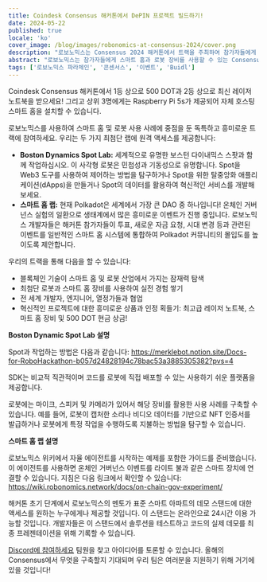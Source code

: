 ```yaml
---
title: Coindesk Consensus 해커톤에서 DePIN 프로젝트 빌드하기!
date: 2024-05-22
published: true
locale: 'ko'
cover_image: /blog/images/robonomics-at-consensus-2024/cover.png
description: "로보노믹스는 Consensus 2024 해커톤에서 트랙을 주최하여 참가자들에게 유용한 DePIN 프로젝트를 구축하도록 도전합니다. 참가자들은 로봇 과 스마트 홈 랩에 원격 액세스 할 수 있으며 즐겨 사용하는 Web3 도구를 추가하여 현실 세계를 위한 인프라를 구축할 수 있습니다."
abstract: "로보노믹스는 참가자들에게 스마트 홈과 로봇 장비를 사용할 수 있는 Consensus 2024 해커톤 트랙을 주최합니다."
tags: ['로보노믹스 파라체인', '콘센서스', '이벤트', 'Buidl']
---
```


Coindesk Consensus 해커톤에서 1등 상으로 500 DOT과 2등 상으로 최신 레이저 노트북을 받으세요! 그리고 상위 3명에게는 Raspberry Pi 5s가 제공되어 자체 호스팅 스마트 홈을 설치할 수 있습니다.

로보노믹스를 사용하여 스마트 홈 및 로봇 사용 사례에 중점을 둔 독특하고 흥미로운 트랙에 참여하세요. 우리는 두 가지 최첨단 랩에 원격 액세스를 제공합니다:

- **Boston Dynamics Spot Lab:** 세계적으로 유명한 보스턴 다이내믹스 스팟과 함께 작업하십시오. 이 사각형 로봇은 민첩성과 기동성으로 유명합니다. Spot을 Web3 도구를 사용하여 제어하는 방법을 탐구하거나 Spot을 위한 탈중앙화 애플리케이션(dApps)을 만들거나 Spot의 데이터를 활용하여 혁신적인 서비스를 개발해 보세요.
- **스마트 홈 랩:** 현재 Polkadot은 세계에서 가장 큰 DAO 중 하나입니다! 온체인 거버넌스 실험의 일환으로 생태계에서 많은 흥미로운 이벤트가 진행 중입니다. 로보노믹스 개발자들은 해커톤 참가자들이 투표, 새로운 자금 요청, 시대 변경 등과 관련된 이벤트를 일반적인 스마트 홈 시스템에 통합하여 Polkadot 커뮤니티의 몰입도를 높이도록 제안합니다.

우리의 트랙을 통해 다음을 할 수 있습니다:

- 블록체인 기술이 스마트 홈 및 로봇 산업에서 가지는 잠재력 탐색
- 최첨단 로봇과 스마트 홈 장비를 사용하여 실전 경험 쌓기
- 전 세계 개발자, 엔지니어, 열정가들과 협업
- 혁신적인 프로젝트에 대한 흥미로운 상품과 인정 획들기: 최고급 레이저 노트북, 스마트 홈 장비 및 500 DOT 현금 상금!

**Boston Dynamic Spot Lab 설명**

Spot과 작업하는 방법은 다음과 같습니다: https://merklebot.notion.site/Docs-for-RoboHackathon-b057d24828194c78bac53a3885305382?pvs=4

SDK는 비교적 직관적이며 코드를 로봇에 직접 배포할 수 있는 사용하기 쉬운 플랫폼을 제공합니다.

로봇에는 마이크, 스피커 및 카메라가 있어서 해당 장비를 활용한 사용 사례를 구축할 수 있습니다. 예를 들어, 로봇이 캡처한 소리나 비디오 데이터를 기반으로 NFT 인증서를 발급하거나 로봇에게 특정 작업을 수행하도록 지불하는 방법을 탐구할 수 있습니다.

**스마트 홈 랩 설명**

로보노믹스 위키에서 자율 에이전트를 시작하는 예제를 포함한 가이드를 준비했습니다. 이 에이전트를 사용하면 온체인 거버넌스 이벤트를 라이트 불과 같은 스마트 장치에 연결할 수 있습니다. 지침은 다음 링크에서 확인할 수 있습니다: https://wiki.robonomics.network/docs/on-chain-gov-experiment/

해커톤 초기 단계에서 로보노믹스의 멘토가 표준 스마트 아파트의 데모 스탠드에 대한 액세스를 원하는 누구에게나 제공할 것입니다. 이 스탠드는 온라인으로 24시간 이용 가능할 것입니다. 개발자들은 이 스탠드에서 솔루션을 테스트하고 코드의 실제 데모를 최종 프레젠테이션을 위해 기록할 수 있습니다.

[Discord에 참여하세요](https://discord.gg/k9G2WQWcmj) 팀원을 찾고 아이디어를 토론할 수 있습니다. 올해의 Consensus에서 무엇을 구축할지 기대되며 우리 팀은 여러분을 지원하기 위해 거기에 있을 것입니다!